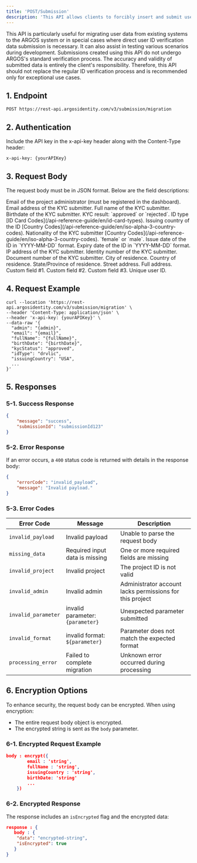 ```yaml
---
title: 'POST/Submission'
description: 'This API allows clients to forcibly insert and submit user ID verification data without going through ARGOS ID verification. It supports string data only; for image data, use the separate `PUT Image API`.'
---
```


<Note>
This API is particularly useful for migrating user data from existing systems to the ARGOS system or in special cases where direct user ID verification data submission is necessary. It can also assist in testing various scenarios during development.
</Note>

<Warning>
Submissions created using this API do not undergo ARGOS's standard verification process. The accuracy and validity of submitted data is entirely the client's responsibility. Therefore, this API should not replace the regular ID verification process and is recommended only for exceptional use cases.
</Warning>

## 1. Endpoint

```plaintext
POST https://rest-api.argosidentity.com/v3/submission/migration
```
## 2. Authentication

Include the API key in the x-api-key header along with the Content-Type header:

```text x-api-key
x-api-key: {yourAPIKey}
```


## 3. Request Body
The request body must be in JSON format. Below are the field descriptions:

<ResponseField name="admin" type="string" required="true">
  Email of the project administrator (must be registered in the dashboard).
</ResponseField>

<ResponseField name="email" type="string" required="true">
  Email address of the KYC submitter.
</ResponseField>

<ResponseField name="fullName" type="string" required="true">
  Full name of the KYC submitter.
</ResponseField>

<ResponseField name="birthDate" type="string" required="true">
  Birthdate of the KYC submitter.
</ResponseField>

<ResponseField name="kycStatus" type="string" required="true">
  KYC result: `approved` or `rejected`.
</ResponseField>

<ResponseField name="idType" type="string" required="true">
  ID type [ID Card Codes](/api-reference-guide/en/id-card-types).
</ResponseField>

<ResponseField name="issuingCountry" type="string" required="true">
  Issuing country of the ID [Country Codes](/api-reference-guide/en/iso-alpha-3-country-codes).
</ResponseField>

<ResponseField name="nationality" type="string">
  Nationality of the KYC submitter [Country Codes](/api-reference-guide/en/iso-alpha-3-country-codes).
</ResponseField>

<ResponseField name="gender" type="string">
  `female` or `male`.
</ResponseField>

<ResponseField name="issueDate" type="string">
  Issue date of the ID in `YYYY-MM-DD` format.
</ResponseField>

<ResponseField name="expireDate" type="string">
  Expiry date of the ID in `YYYY-MM-DD` format.
</ResponseField>

<ResponseField name="ipAddress" type="string">
  IP address of the KYC submitter.
</ResponseField>

<ResponseField name="identityNumber" type="string">
  Identity number of the KYC submitter.
</ResponseField>

<ResponseField name="documentNumber" type="string">
  Document number of the KYC submitter.
</ResponseField>

<ResponseField name="address_city" type="string">
  City of residence.
</ResponseField>

<ResponseField name="address_country" type="string">
  Country of residence.
</ResponseField>

<ResponseField name="address_state" type="string">
  State/Province of residence.
</ResponseField>

<ResponseField name="address_street" type="string">
  Street address.
</ResponseField>

<ResponseField name="address_full" type="string">
  Full address.
</ResponseField>

<ResponseField name="cf1" type="string">
  Custom field #1.
</ResponseField>

<ResponseField name="cf2" type="string">
  Custom field #2.
</ResponseField>

<ResponseField name="cf3" type="string">
  Custom field #3.
</ResponseField>

<ResponseField name="userid" type="string">
  Unique user ID.
</ResponseField>




## 4. Request Example

```curl POST/Submission
curl --location 'https://rest-api.argosidentity.com/v3/submission/migration' \
--header 'Content-Type: application/json' \
--header 'x-api-key: {yourAPIKey}' \
--data-raw '{
  "admin": "{admin}",
  "email": "{email}",
  "fullName": "{fullName}",
  "birthDate": "{birthDate}",
  "kycStatus": "approved",
  "idType": "drvlic",
  "issuingCountry": "USA",
  ...
}'
```

## 5. Responses

### 5-1. Success Response
```json result.json
{
    "message": "success",
    "submissionId": "submissionId123"
}
```

### 5-2. Error Response
If an error occurs, a `400` status code is returned with details in the response body:
```json error.json
{
    "errorCode": "invalid_payload",
    "message": "Invalid payload."
}

```
### 5-3. Error Codes
| Error Code               | Message  | Description |
|-------------------------|------| ---- |
| `invalid_payload`      | Invalid payload | Unable to parse the request body |
| `missing_data`         | Required input data is missing | One or more required fields are missing |
| `invalid_project`      | Invalid project | The project ID is not valid |
| `invalid_admin`        | Invalid admin | Administrator account lacks permissions for this project |
| `invalid_parameter`     | invalid parameter: `{parameter}` | Unexpected parameter submitted |
| `invalid_format`       | invalid format: `${parameter}` | Parameter does not match the expected format |
| `processing_error`      | Failed to complete migration | Unknown error occurred during processing |




## 6. Encryption Options

To enhance security, the request body can be encrypted. When using encryption:

- The entire request body object is encrypted.
- The encrypted string is sent as the `body` parameter.

### 6-1. Encrypted Request Example

```json result.json
body : encrypt({
		email : 'string',
		fullName : 'string',
		issuingCountry : 'string',
		birthDate: 'string'
		...
	})
```
### 6-2. Encrypted Response
The response includes an `isEncrypted` flag and the encrypted data:


```json result.json
response : {
   body : {
    "data": "encrypted-string",
    "isEncrypted": true
   }
}
```